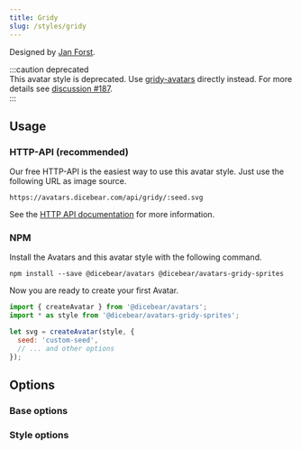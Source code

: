 ```yaml
---
title: Gridy
slug: /styles/gridy
---
```



<Examples style={style} />

Designed by [Jan Forst](https://github.com/darosh/gridy-avatars).

:::caution deprecated  
This avatar style is deprecated. Use [gridy-avatars](https://github.com/darosh/gridy-avatars) directly instead. For more
details see [discussion #187](https://github.com/dicebear/dicebear/discussions/187).  
:::

## Usage

### HTTP-API (recommended)

Our free HTTP-API is the easiest way to use this avatar style. Just use the following URL as image source.

    https://avatars.dicebear.com/api/gridy/:seed.svg

See the [HTTP API documentation](/docs/http-api) for more information.

### NPM

Install the Avatars and this avatar style with the following command.

    npm install --save @dicebear/avatars @dicebear/avatars-gridy-sprites

Now you are ready to create your first Avatar.

```js
import { createAvatar } from '@dicebear/avatars';
import * as style from '@dicebear/avatars-gridy-sprites';

let svg = createAvatar(style, {
  seed: 'custom-seed',
  // ... and other options
});
```

## Options

### Base options

<Options schema={coreSchema} />

### Style options

<Options schema={style.schema} />
